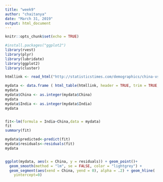 ```yaml
---
title: "week9"
author: "chaitanya"
date: "March 31, 2019"
output: html_document
---
```


```r
knitr::opts_chunk$set(echo = TRUE)
```

```r
#install.packages("ggplot2")
library(rvest)
library(plyr)
library(lubridate)
library(ggplot2)
library(cluster)

htmllink <- read_html("http://statisticstimes.com/demographics/china-vs-india-population.php")

mydata <- data.frame ( html_table(htmllink, header = TRUE, trim = TRUE, fill = TRUE, dec = "")[[4]])
mydata
mydata$China <- as.integer(mydata$China)
mydata
mydata$India <- as.integer(mydata$India)
mydata


fit<-lm(formula = India~China,data = mydata)
fit
summary(fit)

mydata$predicted<-predict(fit)
mydata$residuals<-residuals(fit)
mydata


ggplot(mydata, aes(x = China, y = residuals)) + geom_point()+
  geom_smooth(method = "lm", se = FALSE, color = "lightgrey") +
  geom_segment(aes(xend = China, yend = 0), alpha = .2) + geom_hline(
    yintercept=0)
  


                             
```

